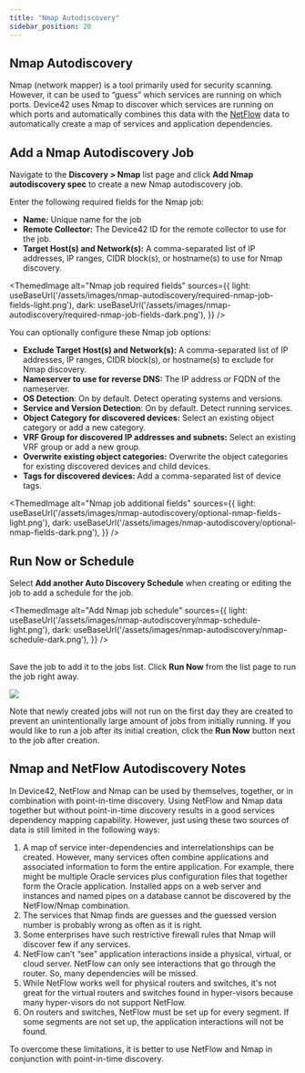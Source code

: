 ```yaml
---
title: "Nmap Autodiscovery"
sidebar_position: 20
---
```



## Nmap Autodiscovery

Nmap (network mapper) is a tool primarily used for security scanning. However, it can be used to “guess” which services are running on which ports. Device42 uses Nmap to discover which services are running on which ports and automatically combines this data with the [NetFlow](auto-discovery/netflow-collector.mdx) data to automatically create a map of services and application dependencies.

## Add a Nmap Autodiscovery Job

Navigate to the  **Discovery > Nmap** list page and click **Add Nmap autodiscovery spec** to create a new Nmap autodiscovery job. 

Enter the following required fields for the Nmap job:

- **Name:** Unique name for the job
- **Remote Collector:** The Device42 ID for the remote collector to use for the job.
- **Target Host(s) and Network(s):** A comma-separated list of IP addresses, IP ranges, CIDR block(s), or hostname(s) to use for Nmap discovery.

<ThemedImage
  alt="Nmap job required fields"
  sources={{
    light: useBaseUrl('/assets/images/nmap-autodiscovery/required-nmap-job-fields-light.png'),
    dark: useBaseUrl('/assets/images/nmap-autodiscovery/required-nmap-job-fields-dark.png'),
  }}
/>

You can optionally configure these Nmap job options:

- **Exclude Target Host(s) and Network(s):** A comma-separated list of IP addresses, IP ranges, CIDR block(s), or hostname(s) to exclude for Nmap discovery.
- **Nameserver to use for reverse DNS:** The IP address or FQDN of the nameserver.
- **OS Detection**: On by default. Detect operating systems and versions.
- **Service and Version Detection**: On by default. Detect running services.
- **Object Category for discovered devices:** Select an existing object category or add a new category.
- **VRF Group for discovered IP addresses and subnets:** Select an existing VRF group or add a new group.
- **Overwrite existing object categories:** Overwrite the object categories for existing discovered devices and child devices.
- **Tags for discovered devices:** Add a comma-separated list of device tags.
  
<ThemedImage
  alt="Nmap job additional fields"
  sources={{
    light: useBaseUrl('/assets/images/nmap-autodiscovery/optional-nmap-fields-light.png'),
    dark: useBaseUrl('/assets/images/nmap-autodiscovery/optional-nmap-fields-dark.png'),
  }}
/>

## Run Now or Schedule

Select **Add another Auto Discovery Schedule** when creating or editing the job to add a schedule for the job.

<ThemedImage
  alt="Add Nmap job schedule"
  sources={{
    light: useBaseUrl('/assets/images/nmap-autodiscovery/nmap-schedule-light.png'),
    dark: useBaseUrl('/assets/images/nmap-autodiscovery/nmap-schedule-dark.png'),
  }}
/>
<br/><br/>

Save the job to add it to the jobs list. Click **Run Now** from the list page to run the job right away.

![](/assets/images/D42-22946_nmap-ad-list-page.jpg)

Note that newly created jobs will not run on the first day they are created to prevent an unintentionally large amount of jobs from initially running. If you would like to run a job after its initial creation, click the **Run Now** button next to the job after creation.

## Nmap and NetFlow Autodiscovery Notes

In Device42, NetFlow and Nmap can be used by themselves, together, or in combination with point-in-time discovery. Using NetFlow and Nmap data together but without point-in-time discovery results in a good services dependency mapping capability. However, just using these two sources of data is still limited in the following ways:

1. A map of service inter-dependencies and interrelationships can be created. However, many services often combine applications and associated information to form the entire application. For example, there might be multiple Oracle services plus configuration files that together form the Oracle application. Installed apps on a web server and instances and named pipes on a database cannot be discovered by the NetFlow/Nmap combination.
2. The services that Nmap finds are guesses and the guessed version number is probably wrong as often as it is right.
3. Some enterprises have such restrictive firewall rules that Nmap will discover few if any services.
4. NetFlow can’t “see” application interactions inside a physical, virtual, or cloud server. NetFlow can only see interactions that go through the router. So, many dependencies will be missed.
5. While NetFlow works well for physical routers and switches, it's not great for the virtual routers and switches found in hyper-visors because many hyper-visors do not support NetFlow.
6. On routers and switches, NetFlow must be set up for every segment. If some segments are not set up, the application interactions will not be found.

To overcome these limitations, it is better to use NetFlow and Nmap in conjunction with point-in-time discovery.
